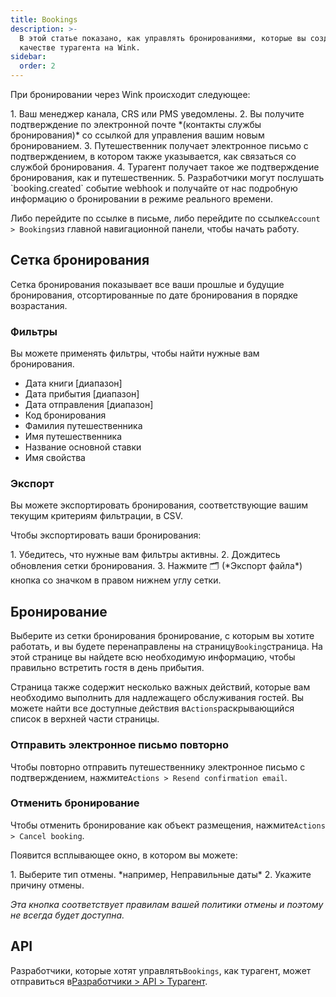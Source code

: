 ```yaml
---
title: Bookings
description: >-
  В этой статье показано, как управлять бронированиями, которые вы создаете в
  качестве турагента на Wink.
sidebar:
  order: 2
---
```


При бронировании через Wink происходит следующее:

<Steps>
  1. Ваш менеджер канала, CRS или PMS уведомлены.
  2. Вы получите подтверждение по электронной почте *(контакты службы бронирования)* со ссылкой для управления вашим новым бронированием.
  3. Путешественник получает электронное письмо с подтверждением, в котором также указывается, как связаться со службой бронирования.
  4. Турагент получает такое же подтверждение бронирования, как и путешественник.
  5. Разработчики могут послушать `booking.created` событие webhook и получайте от нас подробную информацию о бронировании в режиме реального времени.
</Steps>


Либо перейдите по ссылке в письме, либо перейдите по ссылке`Account > Bookings`из главной навигационной панели, чтобы начать работу.

## Сетка бронирования

Сетка бронирования показывает все ваши прошлые и будущие бронирования, отсортированные по дате бронирования в порядке возрастания.

### Фильтры

Вы можете применять фильтры, чтобы найти нужные вам бронирования.

* Дата книги \[диапазон]
* Дата прибытия \[диапазон]
* Дата отправления \[диапазон]
* Код бронирования
* Фамилия путешественника
* Имя путешественника
* Название основной ставки
* Имя свойства

### Экспорт

Вы можете экспортировать бронирования, соответствующие вашим текущим критериям фильтрации, в CSV.

Чтобы экспортировать ваши бронирования:

<Steps>
  1. Убедитесь, что нужные вам фильтры активны.
  2. Дождитесь обновления сетки бронирования.
  3. Нажмите 🗂️ (*Экспорт файла*) кнопка со значком в правом нижнем углу сетки.
</Steps>


## Бронирование

Выберите из сетки бронирования бронирование, с которым вы хотите работать, и вы будете перенаправлены на страницу`Booking`страница.
На этой странице вы найдете всю необходимую информацию, чтобы правильно встретить гостя в день прибытия.

Страница также содержит несколько важных действий, которые вам необходимо выполнить для надлежащего обслуживания гостей. Вы можете найти все доступные действия в`Actions`раскрывающийся список в верхней части страницы.

### Отправить электронное письмо повторно

Чтобы повторно отправить путешественнику электронное письмо с подтверждением, нажмите`Actions > Resend confirmation email`.

### Отменить бронирование

Чтобы отменить бронирование как объект размещения, нажмите`Actions > Cancel booking`.

Появится всплывающее окно, в котором вы можете:

<Steps>
  1. Выберите тип отмены. *например, Неправильные даты*
  2. Укажите причину отмены.
</Steps>


*Эта кнопка соответствует правилам вашей политики отмены и поэтому не всегда будет доступна.*

## API

Разработчики, которые хотят управлять`Bookings`, как турагент, может отправиться в[Разработчики > API > Турагент](/developers/apis/#travel-agent-api).

